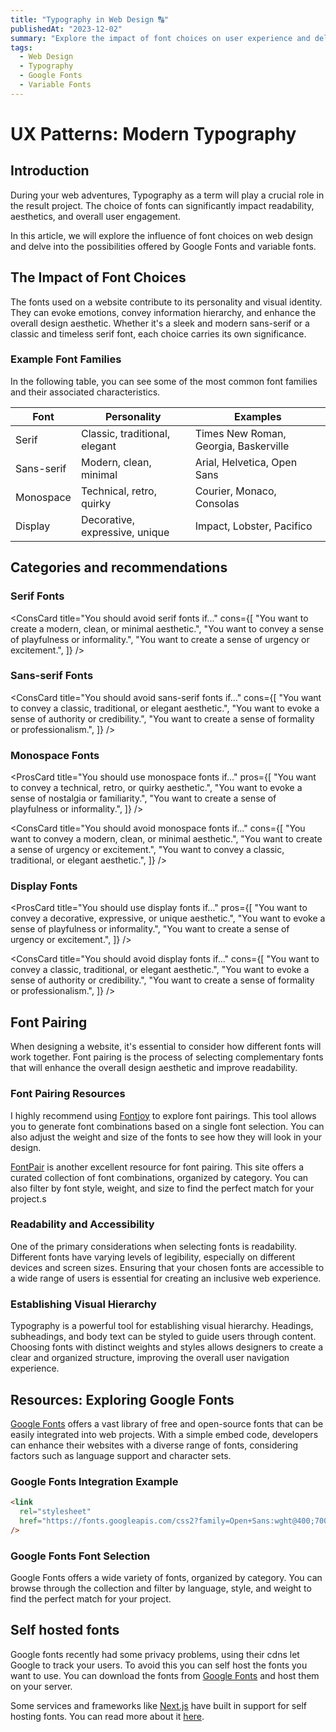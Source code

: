 ---
title: "Typography in Web Design 🔠"
publishedAt: "2023-12-02"
summary: "Explore the impact of font choices on user experience and delve into the world of Google Fonts and variable fonts."
tags:
  - Web Design
  - Typography
  - Google Fonts
  - Variable Fonts
---

# UX Patterns: Modern Typography

## Introduction

During your web adventures, Typography as a term will play a crucial role in the result project. The choice of fonts can significantly impact readability, aesthetics, and overall user engagement.

In this article, we will explore the influence of font choices on web design and delve into the possibilities offered by Google Fonts and variable fonts.

## The Impact of Font Choices

The fonts used on a website contribute to its personality and visual identity. They can evoke emotions, convey information hierarchy, and enhance the overall design aesthetic. Whether it's a sleek and modern sans-serif or a classic and timeless serif font, each choice carries its own significance.

### Example Font Families

In the following table, you can see some of the most common font families and their associated characteristics.

<table>
  <thead>
    <tr>
      <th>Font</th>
      <th>Personality</th>
      <th>Examples</th>
    </tr>
  </thead>
  <tbody>
    <tr>
      <td>Serif</td>
      <td>Classic, traditional, elegant</td>
      <td style={{ fontFamily: "Times New Roman, Georgia, Baskerville" }}>
        Times New Roman, Georgia, Baskerville
      </td>
    </tr>
    <tr>
      <td>Sans-serif</td>
      <td>Modern, clean, minimal</td>
      <td style={{ fontFamily: "Arial, Helvetica, Open Sans" }}>
        Arial, Helvetica, Open Sans
      </td>
    </tr>
    <tr>
      <td>Monospace</td>
      <td>Technical, retro, quirky</td>
      <td style={{ fontFamily: "Courier, Monaco, Consolas" }}>
        Courier, Monaco, Consolas
      </td>
    </tr>
    <tr>
      <td>Display</td>
      <td>Decorative, expressive, unique</td>
      <td style={{ fontFamily: "Impact, Lobster, Pacifico" }}>
        Impact, Lobster, Pacifico
      </td>
    </tr>
  </tbody>
</table>

## Categories and recommendations

<h3
  style={{ fontFamily: "Times New Roman, Georgia, Baskerville" }}
  class="text-4xl"
>
  Serif Fonts
</h3>
<ProsCard
  title="You should use serif fonts if..."
  pros={[
    "You want to convey a classic, traditional, or elegant aesthetic.",
    "You want to evoke a sense of authority or credibility.",
    "You want to create a sense of formality or professionalism.",
  ]}
/>

<ConsCard
  title="You should avoid serif fonts if..."
  cons={[
    "You want to create a modern, clean, or minimal aesthetic.",
    "You want to convey a sense of playfulness or informality.",
    "You want to create a sense of urgency or excitement.",
  ]}
/>

<h3 style={{ fontFamily: "Arial, Helvetica, Open Sans" }} class="text-4xl">
  Sans-serif Fonts
</h3>
<ProsCard
  title="You should use sans-serif fonts if..."
  pros={[
    "You want to create a modern, clean, or minimal aesthetic.",
    "You want to convey a sense of playfulness or informality.",
    "You want to create a sense of urgency or excitement.",
  ]}
/>

<ConsCard
  title="You should avoid sans-serif fonts if..."
  cons={[
    "You want to convey a classic, traditional, or elegant aesthetic.",
    "You want to evoke a sense of authority or credibility.",
    "You want to create a sense of formality or professionalism.",
  ]}
/>

<h3 style={{ fontFamily: "Courier, Monaco, Consolas" }} class="text-4xl">
  Monospace Fonts
</h3>

<ProsCard
  title="You should use monospace fonts if..."
  pros={[
    "You want to convey a technical, retro, or quirky aesthetic.",
    "You want to evoke a sense of nostalgia or familiarity.",
    "You want to create a sense of playfulness or informality.",
  ]}
/>

<ConsCard
  title="You should avoid monospace fonts if..."
  cons={[
    "You want to convey a modern, clean, or minimal aesthetic.",
    "You want to create a sense of urgency or excitement.",
    "You want to convey a classic, traditional, or elegant aesthetic.",
  ]}
/>

<h3
  style={{ fontFamily: "Impact, Lobster, Pacifico" }}
  class="text-4xl font-normal"
>
  Display Fonts
</h3>

<ProsCard
  title="You should use display fonts if..."
  pros={[
    "You want to convey a decorative, expressive, or unique aesthetic.",
    "You want to evoke a sense of playfulness or informality.",
    "You want to create a sense of urgency or excitement.",
  ]}
/>

<ConsCard
  title="You should avoid display fonts if..."
  cons={[
    "You want to convey a classic, traditional, or elegant aesthetic.",
    "You want to evoke a sense of authority or credibility.",
    "You want to create a sense of formality or professionalism.",
  ]}
/>

## Font Pairing

When designing a website, it's essential to consider how different fonts will work together. Font pairing is the process of selecting complementary fonts that will enhance the overall design aesthetic and improve readability.

### Font Pairing Resources

I highly recommend using [Fontjoy](https://fontjoy.com/) to explore font pairings. This tool allows you to generate font combinations based on a single font selection. You can also adjust the weight and size of the fonts to see how they will look in your design.

[FontPair](https://www.fontpair.co) is another excellent resource for font pairing. This site offers a curated collection of font combinations, organized by category. You can also filter by font style, weight, and size to find the perfect match for your project.s

<div class="flex gap-4">
  <StyledLink href="https://fontjoy.com/" name="Fontjoy" />
  <StyledLink href="https://www.fontpair.co" name="FontPair" />
</div>

### Readability and Accessibility

One of the primary considerations when selecting fonts is readability. Different fonts have varying levels of legibility, especially on different devices and screen sizes. Ensuring that your chosen fonts are accessible to a wide range of users is essential for creating an inclusive web experience.

### Establishing Visual Hierarchy

Typography is a powerful tool for establishing visual hierarchy. Headings, subheadings, and body text can be styled to guide users through content. Choosing fonts with distinct weights and styles allows designers to create a clear and organized structure, improving the overall user navigation experience.

## Resources: Exploring Google Fonts

[Google Fonts](https://fonts.google.com/) offers a vast library of free and open-source fonts that can be easily integrated into web projects. With a simple embed code, developers can enhance their websites with a diverse range of fonts, considering factors such as language support and character sets.

### Google Fonts Integration Example

```html
<link
  rel="stylesheet"
  href="https://fonts.googleapis.com/css2?family=Open+Sans:wght@400;700&display=swap"
/>
```

### Google Fonts Font Selection

Google Fonts offers a wide variety of fonts, organized by category. You can browse through the collection and filter by language, style, and weight to find the perfect match for your project.

## Self hosted fonts

Google fonts recently had some privacy problems, using their cdns let Google to track your users. To avoid this you can self host the fonts you want to use. You can download the fonts from [Google Fonts](https://fonts.google.com/) and host them on your server.

Some services and frameworks like [Next.js](https://nextjs.org/) have built in support for self hosting fonts. You can read more about it [here](https://nextjs.org/docs/basic-features/font-optimization).
